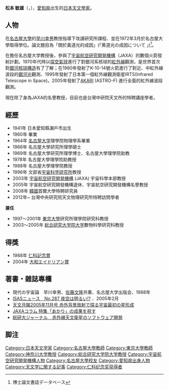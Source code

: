 {{Link style|time=2015-12-11T12:12:34+00:00}}
{{Infobox Scientist
| name = 松本 敏雄<br /><small>松本敏雄（まつもと としお）
| image =
| caption =
| birth_date = 1941年
| birth_place = {{JPN}} [[愛知県|愛知県]][[:jp:瀬戸市|瀬戸市]]
| death_date = <!-- {{死亡年月日と没年齢|****|**|**|****|**|**}} -->
| death_place =
| residence =
| nationality =
| field = [[天文学|天文学]]
| work_institution = [[名古屋大学|名古屋大学]]<br />[[東京大学|東京大学]]<br />[[:jp:総合研究大学院大学|総合研究大学院大学]]<br />[[宇宙航空研究開発機構|宇宙航空研究開発機構]]<br />[[宇宙科学研究所|宇宙科学研究所]]<br />[[中央研究院天文物理研究所|中央研究院天文物理研究所]]
| alma_mater = [[名古屋大学|名古屋大学]]
| doctoral_advisor = [[早川幸男|早川幸男]]
| doctoral_students =
| known_for = [[近紅外線|近紅外線]]波段[[核球_(星系)|銀河核球構造]]的研究<br />發射日本第一個[[紅外線|紅外線]]觀測衛星[[IRTS|IRTS]]
| prizes = [[仁科紀念獎|仁科紀念獎]]（1988年）
| religion =
| footnotes =
}}

'''松本 敏雄'''（{{jpn|j=松本 敏雄|hg=まつもと としお|rm=Matsumoto Toshio}}，{{bd|1941年}}），[[愛知県|愛知県]]{{tsl|jp|瀬戸市|瀬戸市}}出生的[[:jp:日本の天文学者の一覧|日本天文學家]]。

== 人物 ==
在[[名古屋大學|名古屋大學]]的[[早川幸男|早川幸男]]教授指導下攻讀研究所課程、並在1972年3月於名古屋大學取得{{tsl|jp|理学博士|理学博士}}學位。論文題目為「關於黃道光的成因」(「黄道光の成因について 」)<ref>博士論文書誌データベース</ref>。

在擔任名古屋大学教授後，參與了[[宇宙航空研究開発機構|宇宙航空研究開発機構]]（JAXA）的數個火箭發射計劃。1970年代時以[[氣球_(航空器)|探空氣球]]進行了對銀河系核球的[[紅外線|紅外線]]觀測，是世界首次對[[核球_(星系)|銀河核球構造]]有了了解；在1980年發射了K-10-14號火箭進行了對近、中紅外線波段的[[銀河光|銀河光]]觀測、1995年發射了日本第一個紅外線觀測衛星IRTS(Infrared Telescope in Space)。2005年發射了[[AKARI|AKARI]] (ASTRO-F) 進行全面的紅外線波段觀測。

現在除了身為JAXA的名譽教授，目前也是台灣中研院天文所的特聘講座學者。

== 經歷 ==
* 1941年 日本愛知縣瀨戶市出生
* 1960年 {{tsl|jp|愛知県立旭丘高等学校|愛知縣立旭丘高等学校}}畢業
* 1964年 [[名古屋大学|名古屋大学]]理學院物理學系畢業
* 1966年 名古屋大學研究所理學碩士
* 1969年 名古屋大學研究所理學博士、名古屋大學理學院助教
* 1978年 名古屋大學理學院助教授
* 1988年 名古屋大學理學院教授
* 1996年 文部省[[宇宙科学研究所|宇宙科学研究所]]教授
* 2003年 [[宇宙航空研究開発機構|宇宙航空研究開発機構]] (JAXA) 宇宙科學本部教授
* 2005年 宇宙航空研究開發機構退休、宇宙航空研究開發機構名譽教授
* 2008年 [[韓國|韓國]]首爾大學特聘研究員
* 2012年~ 台灣中央研究院天文物理研究所特聘訪問學者　

'''兼任'''
* 1997～2001年 [[東京大學|東京大學]]研究所理學院研究科教授　
* 2003～2005年 [[:jp:総合研究大学院大学|総合研究大学院大学]]數物科學研究科教授　

== 得獎 ==
* 1988年 [[仁科記念賞|仁科記念賞]]
* 2004年 [[:en:Daiwa_Adrian_Prize|大和エイドリアン賞]]

== 著書・雜誌專欄 ==
* 現代の宇宙論　早川幸男、[[佐藤文隆|佐藤文隆]]共著、名古屋大学出版会、1988年
* [http://www.isas.jaxa.jp/j/forefront/2005/matsumoto/index.shtml ISASニュース　No.287 夜空は明るい!?] {{Wayback|url=http://www.isas.jaxa.jp/j/forefront/2005/matsumoto/index.shtml |date=20190901182925 }}、2005年2月
* [http://www.soken.ac.jp/education/journal/no.7/pdf/09.pdf 天文月報2005年11月号 赤外背景放射で探る宇宙最初の星形成]{{dead link|time=2018年1月 |bot=InternetArchiveBot |fix-attempted=yes }}
* [http://www.isas.jaxa.jp/j/special/2009/akari/03.shtml   JAXAコラム 特集「あかり」の成果を祝す] {{Wayback|url=http://www.isas.jaxa.jp/j/special/2009/akari/03.shtml |date=20190829072437 }}
* [http://www.soken.ac.jp/education/journal/no.7/pdf/09.pdf 総研大ジャーナル　赤外線天文衛星のソフトウェア開発]{{dead link|time=2018年1月 |bot=InternetArchiveBot |fix-attempted=yes }}

== 脚注 ==
{{reflist}}

{{仁科纪念奖获得者}}

{{DEFAULTSORT:Matsumoto}}
[[Category:日本天文学家|Category:日本天文学家]]
[[Category:名古屋大學教師|Category:名古屋大學教師]]
[[Category:東京大學教師|Category:東京大學教師]]
[[Category:神奈川大学教授|Category:神奈川大学教授]]
[[Category:総合研究大学院大学教授|Category:総合研究大学院大学教授]]
[[Category:宇宙航空研究開発機構人物|Category:宇宙航空研究開発機構人物]]
[[Category:名古屋大學校友|Category:名古屋大學校友]]
[[Category:愛知県出身人物|Category:愛知県出身人物]]
[[Category:天文学に関する記事|Category:天文学に関する記事]]
[[Category:仁科纪念奖获得者|Category:仁科纪念奖获得者]]